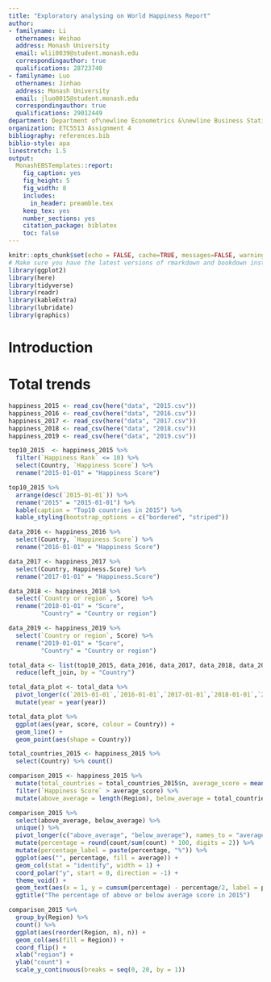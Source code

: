 ```yaml
---
title: "Exploratory analysing on World Happiness Report"
author:
- familyname: Li
  othernames: Weihao
  address: Monash University
  email: wlii0039@student.monash.edu
  correspondingauthor: true
  qualifications: 28723740
- familyname: Luo
  othernames: Jinhao
  address: Monash University
  email: jluo0015@student.monash.edu
  correspondingauthor: true
  qualifications: 29012449
department: Department of\newline Econometrics &\newline Business Statistics
organization: ETC5513 Assignment 4
bibliography: references.bib
biblio-style: apa
linestretch: 1.5
output:
  MonashEBSTemplates::report:
    fig_caption: yes
    fig_height: 5
    fig_width: 8
    includes:
      in_header: preamble.tex
    keep_tex: yes
    number_sections: yes
    citation_package: biblatex
    toc: false
---
```


```r
knitr::opts_chunk$set(echo = FALSE, cache=TRUE, messages=FALSE, warning=FALSE)
# Make sure you have the latest versions of rmarkdown and bookdown installed
library(ggplot2)
library(here)
library(tidyverse)
library(readr)
library(kableExtra)
library(lubridate)
library(graphics)
```


# Introduction

# Total trends

```r
happiness_2015 <- read_csv(here("data", "2015.csv"))
happiness_2016 <- read_csv(here("data", "2016.csv"))
happiness_2017 <- read_csv(here("data", "2017.csv"))
happiness_2018 <- read_csv(here("data", "2018.csv"))
happiness_2019 <- read_csv(here("data", "2019.csv"))
```

```r
top10_2015  <- happiness_2015 %>%
  filter(`Happiness Rank` <= 10) %>%
  select(Country, `Happiness Score`) %>%
  rename("2015-01-01" = "Happiness Score")

top10_2015 %>% 
  arrange(desc(`2015-01-01`)) %>% 
  rename("2015" = "2015-01-01") %>% 
  kable(caption = "Top10 countries in 2015") %>%
  kable_styling(bootstrap_options = c("bordered", "striped"))
```

```r
data_2016 <- happiness_2016 %>% 
  select(Country, `Happiness Score`) %>% 
  rename("2016-01-01" = "Happiness Score")
```

```r
data_2017 <- happiness_2017 %>% 
  select(Country, Happiness.Score) %>% 
  rename("2017-01-01" = "Happiness.Score")
```

```r
data_2018 <- happiness_2018 %>% 
  select(`Country or region`, Score) %>% 
  rename("2018-01-01" = "Score",
         "Country" = "Country or region")
```

```r
data_2019 <- happiness_2019 %>% 
  select(`Country or region`, Score) %>% 
  rename("2019-01-01" = "Score",
         "Country" = "Country or region")
```

```r
total_data <- list(top10_2015, data_2016, data_2017, data_2018, data_2019) %>%
  reduce(left_join, by = "Country")
```

```r
total_data_plot <- total_data %>%
  pivot_longer(c(`2015-01-01`,`2016-01-01`,`2017-01-01`,`2018-01-01`,`2019-01-01`), names_to = "year", values_to = "score") %>% 
  mutate(year = year(year))

total_data_plot %>% 
  ggplot(aes(year, score, colour = Country)) + 
  geom_line() + 
  geom_point(aes(shape = Country))
```

```r
total_countries_2015 <- happiness_2015 %>% 
  select(Country) %>% count()

comparison_2015 <- happiness_2015 %>% 
  mutate(total_countries = total_countries_2015$n, average_score = mean(`Happiness Score`)) %>% 
  filter(`Happiness Score` > average_score) %>% 
  mutate(above_average = length(Region), below_average = total_countries - above_average)

comparison_2015 %>% 
  select(above_average, below_average) %>% 
  unique() %>% 
  pivot_longer(c("above_average", "below_average"), names_to = "average", values_to = "count") %>% 
  mutate(percentage = round(count/sum(count) * 100, digits = 2)) %>% 
  mutate(percentage_label = paste(percentage, "%")) %>%
  ggplot(aes("", percentage, fill = average)) + 
  geom_col(stat = "identify", width = 1) + 
  coord_polar("y", start = 0, direction = -1) +
  theme_void() + 
  geom_text(aes(x = 1, y = cumsum(percentage) - percentage/2, label = percentage_label)) + 
  ggtitle("The percentage of above or below average score in 2015")

```

```r
comparison_2015 %>% 
  group_by(Region) %>% 
  count() %>% 
  ggplot(aes(reorder(Region, n), n)) + 
  geom_col(aes(fill = Region)) + 
  coord_flip() + 
  xlab("region") + 
  ylab("count") + 
  scale_y_continuous(breaks = seq(0, 20, by = 1))
  
```



